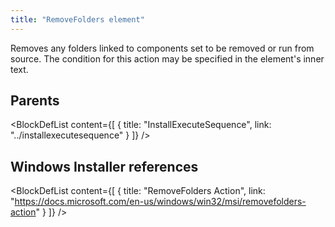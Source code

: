 ```yaml
---
title: "RemoveFolders element"
---
```



Removes any folders linked to components set to be removed or run from source. The condition for this action may be specified in the element's inner text.


## Parents

<BlockDefList content={[
    {
      title: "InstallExecuteSequence",
      link: "../installexecutesequence"
    }
  ]}
/>

## Windows Installer references

<BlockDefList content={[
    {
      title: "RemoveFolders Action",
      link: "https://docs.microsoft.com/en-us/windows/win32/msi/removefolders-action"
    }
  ]}
/>
